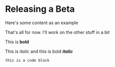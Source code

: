 
# Releasing a Beta

Here's some content as an example

<Canvas>
    <Injection />
</Canvas>

That's all for now. I'll work on the other stuff in a bit

This is **bold**

This is _italic_ and this is bold **_italic_**

```
this is a code block
```
